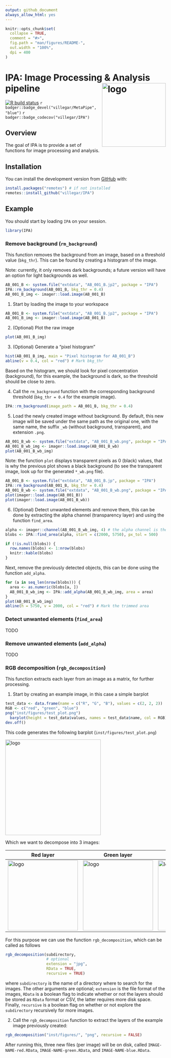 ```yaml
---
output: github_document
always_allow_html: yes
---
```

<!-- README.md is generated from README.Rmd. Please edit that file -->
```r
knitr::opts_chunk$set(
  collapse = TRUE,
  comment = "#>",
  fig.path = "man/figures/README-",
  out.width = "100%",
  dpi = 400
)
```

# IPA: Image Processing & Analysis pipeline <img src="https://raw.githubusercontent.com/villegar/IPA/master/inst/images/logo.png" alt="logo" align="right" height=200px/>

<!-- badges: start -->
<!-- `r badger::badge_devel("villegar/IPA", "blue")` -->
<!-- `r badger::badge_code_size("villegar/IPA")` -->
[![R build status](https://github.com/villegar/IPA/workflows/R-CMD-check/badge.svg)](https://github.com/villegar/IPA/actions)
`r badger::badge_devel("villegar/MetaPipe", "blue")`
`r badger::badge_codecov("villegar/IPA")`
<!-- badges: end -->

## Overview

The goal of IPA is to provide a set of functions for image processing and analysis. 

## Installation

<!-- You can install the released version of IPA from [CRAN](https://CRAN.R-project.org) with: -->

<!-- ``` r -->
<!-- install.packages("IPA") -->
<!-- ``` -->

<!-- And the development version from [GitHub](https://github.com/) with: -->

You can install the development version from [GitHub](https://github.com/) with:
``` r
install.packages("remotes") # if not installed
remotes::install_github("villegar/IPA")
```

## Example
<!-- This is a basic example which shows you how to solve a common problem: -->
You should start by loading `IPA` on your session.
```r
library(IPA)
```

### Remove background (`rm_background`)
This function removes the background from an image, based on a threshold value 
(`bkg_thr`). This can be found by creating a histogram of the image. 

Note: currently, it only removes dark backgrounds; a future version will have an
option for light backgrounds as well.

```r
AB_001_B <- system.file("extdata", "AB_001_B.jp2", package = "IPA")
IPA::rm_background(AB_001_B, bkg_thr = 0.4)
AB_001_B_img <- imager::load.image(AB_001_B)
```

1. Start by loading the image to your workspace
```r
AB_001_B <- system.file("extdata", "AB_001_B.jp2", package = "IPA")
AB_001_B_img <- imager::load.image(AB_001_B)
```

2. (Optional) Plot the raw image 
```r
plot(AB_001_B_img)
```

3. (Optional) Generate a "pixel histogram"
```r
hist(AB_001_B_img, main = "Pixel histogram for AB_001_B")
abline(v = 0.4, col = "red") # Mark bkg_thr 
```

Based on the histogram, we should look for pixel concentration (background), for
this example, the background is dark, so the threshold should be close to zero.

4. Call the `rm_background` function with the corresponding background threshold
 (`bkg_thr = 0.4` for the example image).
 
```r
IPA::rm_background(image_path = AB_001_B, bkg_thr = 0.4)
```

5. Load the newly created image without background. By default, this new image
will be saved under the same path as the original one, with the same name, the
suffix `_wb` (without background, transparent), and extension `.png`.

```r
AB_001_B_wb <- system.file("extdata", "AB_001_B_wb.png", package = "IPA")
AB_001_B_wb_img <- imager::load.image(AB_001_B_wb)
plot(AB_001_B_wb_img)
```

Note: the function `plot` displays transparent pixels as 0 (black) values, that
is why the previous plot shows a black background (to see the transparent image,
look up for the generated `*_wb.png` file).

<!-- <table> -->
<!--   <thead> -->
<!--     <tr> -->
<!--       <th>Original</th> -->
<!--       <th>Without background</th> -->
<!--     </tr> -->
<!--   </thead> -->
<!--   <tbody> -->
<!--     <tr> -->
<!--       <td><img src="inst/extdata/AB_001_B.jpg" alt="original" align="center" width=50%/></td> -->
<!--       <td><img src="inst/extdata/AB_001_B_wb.png" alt="wb" align="center" width=50%/></td> -->
<!--     </tr> -->
<!--   </tbody> -->
<!-- </table> -->

```r
AB_001_B <- system.file("extdata", "AB_001_B.jp", package = "IPA")
IPA::rm_background(AB_001_B, bkg_thr = 0.4)
AB_001_B_wb <- system.file("extdata", "AB_001_B_wb.png", package = "IPA")
plot(imager::load.image(AB_001_B))
plot(imager::load.image(AB_001_B_wb))
```

6. (Optional) Detect unwanted elements and remove them, this can be done by 
extracting the alpha channel (transparency layer) and using the function
`find_area`.

```r
alpha <- imager::channel(AB_001_B_wb_img, 4) # the alpha channel is the fourth one
blobs <- IPA::find_area(alpha, start = c(2000, 5750), px_tol = 500)
```

```r
if (!is.null(blobs)) {
  row.names(blobs) <- 1:nrow(blobs)
  knitr::kable(blobs)
}
```

Next, remove the previously detected objects, this can be done using the 
function `add_alpha`.

```r
for (a in seq_len(nrow(blobs))) {
  area <- as.numeric(blobs[a, ])
  AB_001_B_wb_img <- IPA::add_alpha(AB_001_B_wb_img, area = area)
}
plot(AB_001_B_wb_img)
abline(h = 5750, v = 2000, col = "red") # Mark the trimmed area
```

### Detect unwanted elements (`find_area`)

TODO

### Remove unwanted elements (`add_alpha`)

TODO

### RGB decomposition (`rgb_decomposition`)
This function extracts each layer from an image as a matrix, for further processing.

1. Start by creating an example image, in this case a simple barplot
```r
test_data <- data.frame(name = c("R", "G", "B"), values = c(2, 2, 2))
RGB <- c("red", "green", "blue")
png("inst/figures/test_plot.png")
  barplot(height = test_data$values, names = test_data$name, col = RGB)
dev.off()
```

This code generates the following barplot (`inst/figures/test_plot.png`)

<img src="inst/figures/test_plot.png" alt="logo" align="center" height=300px/>

Which we want to decompose into 3 images:

<table>
  <thead>
    <tr>
      <th>Red layer</th>
      <th>Green layer</th>
      <th>Blue layer</th>
    </tr>
  </thead>
  <tbody>
    <tr>
      <td><img src="inst/figures/test_plot_R.png" alt="logo" align="center" height=220px/></td>
      <td><img src="inst/figures/test_plot_G.png" alt="logo" align="center" height=220px/></td>
      <td><img src="inst/figures/test_plot_B.png" alt="logo" align="center" height=220px/></td>
    </tr>
  </tbody>
</table>

For this purpose we can use the function `rgb_decomposition`, which can be called
as follows
```r
rgb_decomposition(subdirectory, 
                  # optional
                  extension = "jpg", 
                  RData = TRUE, 
                  recursive = TRUE)
```
where `subdirectory` is the name of a directory where to search for the images. 
The other arguments are optional; `extension` is the file format of the images,
`RData` is a boolean flag to indicate whether or not the layers should be stored
as `RData` format or CSV, the latter requires more disk space. Finally, `recursive`
is a boolean flag on whether or not explore the `subdirectory` recursively for
more images.

2. Call the `rgb_decomposition` function to extract the layers of the example
image previously created:
```r
rgb_decomposition("inst/figures/", "png", recursive = FALSE)
```

After running this, three new files (per image) will be on disk, called 
`IMAGE-NAME-red.RData`, `IMAGE-NAME-green.RData`, and `IMAGE-NAME-blue.RData`.
